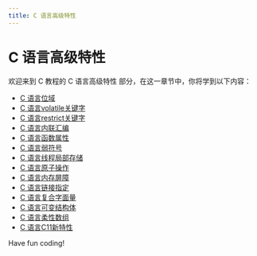 ```yaml
---
title: C 语言高级特性
---
```


# C 语言高级特性

欢迎来到 C 教程的 C 语言高级特性 部分，在这一章节中，你将学到以下内容：

- [C 语言位域](./0-c-language-bit-field.mdx)
- [C 语言volatile关键字](./1-c-language-volatile-keywords.mdx)
- [C 语言restrict关键字](./2-c-language-restrict-keyword.mdx)
- [C 语言内联汇编](./3-c-language-inline-compilation.mdx)
- [C 语言函数属性](./4-c-language-function-properties.mdx)
- [C 语言弱符号](./5-c-weak-symbols.mdx)
- [C 语言线程局部存储](./6-c-language-thread-local-storage.mdx)
- [C 语言原子操作](./7-c-language-atomic-manipulation.mdx)
- [C 语言内存屏障](./8-c-language-memory-barrier.mdx)
- [C 语言链接指定](./9-c-language-link-assignment.mdx)
- [C 语言复合字面量](./10-c-compound-literals.mdx)
- [C 语言可变结构体](./11-c-language-variable-structure.mdx)
- [C 语言柔性数组](./12-c-language-flexible-array.mdx)
- [C 语言C11新特性](./13-c-language-c11-new-features.mdx)

Have fun coding!